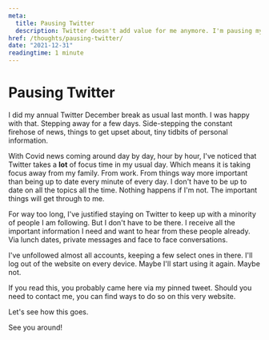 ```yaml
---
meta:
  title: Pausing Twitter
  description: Twitter doesn't add value for me anymore. I'm pausing my account for a while.
href: /thoughts/pausing-twitter/
date: "2021-12-31"
readingtime: 1 minute
---
```


# Pausing Twitter

I did my annual Twitter December break as usual last month. I was happy with that. Stepping away for a few days. Side-stepping the constant firehose of news, things to get upset about, tiny tidbits of personal information.

With Covid news coming around day by day, hour by hour, I've noticed that Twitter takes a **lot** of focus time in my usual day. Which means it is taking focus away from my family. From work. From things way more important than being up to date every minute of every day. I don't have to be up to date on all the topics all the time. Nothing happens if I'm not. The important things will get through to me.

For way too long, I've justified staying on Twitter to keep up with a minority of people I am following. But I don't have to be there. I receive all the important information I need and want to hear from these people already. Via lunch dates, private messages and face to face conversations.

I've unfollowed almost all accounts, keeping a few select ones in there. I'll log out of the website on every device. Maybe I'll start using it again. Maybe not.

If you read this, you probably came here via my pinned tweet. Should you need to contact me, you can find ways to do so on this very website.

Let's see how this goes.

See you around!

